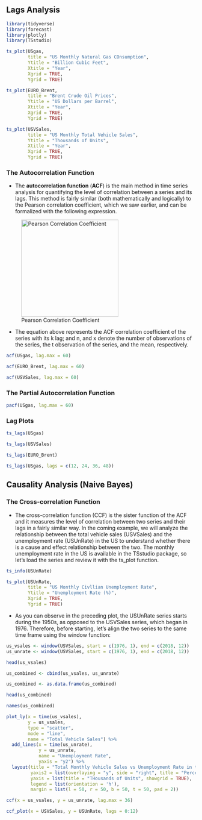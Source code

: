 ## Lags Analysis

```r
library(tidyverse)
library(forecast)
library(plotly)
library(TSstudio)
```

```r
ts_plot(USgas,
        title = "US Monthly Natural Gas COnsumption",
        Ytitle = "Billion Cubic Feet",
        Xtitle = "Year",
        Xgrid = TRUE,
        Ygrid = TRUE)
```

```r
ts_plot(EURO_Brent,
        title = "Brent Crude Oil Prices",
        Ytitle = "US Dollars per Barrel",
        Xtitle = "Year",
        Xgrid = TRUE,
        Ygrid = TRUE)
```

```r
ts_plot(USVSales,
        title = "US Monthly Total Vehicle Sales",
        Ytitle = "Thousands of Units",
        Xtitle = "Year",
        Xgrid = TRUE,
        Ygrid = TRUE)
```

### The Autocorrelation Function

-   The **autocorrelation function** (**ACF**) is the main method in time series analysis for quantifying the level of correlation between a series and its lags. This method is fairly similar (both mathematically and logically) to the Pearson correlation coefficient, which we saw earlier, and can be formalized with the following expression.

![Pearson Correlation Coefficient](images/pearson%20correlation.png){width="258"}

-   The equation above represents the ACF correlation coefficient of the series with its k lag; and n, and x denote the number of observations of the series, the t observation of the series, and the mean, respectively.

```r
acf(USgas, lag.max = 60)
```

```r
acf(EURO_Brent, lag.max = 60)
```

```r
acf(USVSales, lag.max = 60)
```

### The Partial Autocorrelation Function

```r
pacf(USgas, lag.max = 60)
```

### Lag Plots

```r
ts_lags(USgas)
```

```r
ts_lags(USVSales)
```

```r
ts_lags(EURO_Brent)
```

```r
ts_lags(USgas, lags = c(12, 24, 36, 48))
```

## Causality Analysis (Naive Bayes)

### The Cross-correlation Function

-   The cross-correlation function (CCF) is the sister function of the ACF and it measures the level of correlation between two series and their lags in a fairly similar way. In the coming example, we will analyze the relationship between the total vehicle sales (USVSales) and the unemployment rate (USUnRate) in the US to understand whether there is a cause and effect relationship between the two. The monthly unemployment rate in the US is available in the TSstudio package, so let's load the series and review it with the ts_plot function.

```r
ts_info(USUnRate)
```

```r
ts_plot(USUnRate,
        title = "US Monthly Civllian Unemployment Rate",
        Ytitle = "Unemployment Rate (%)",
        Xgrid = TRUE,
        Ygrid = TRUE)
```

-   As you can observe in the preceding plot, the USUnRate series starts during the 1950s, as opposed to the USVSales series, which began in 1976. Therefore, before starting, let's align the two series to the same time frame using the window function:

```r
us_vsales <- window(USVSales, start = c(1976, 1), end = c(2018, 12))
us_unrate <- window(USVSales, start = c(1976, 1), end = c(2018, 12))
```

```r
head(us_vsales)
```

```r
us_combined <- cbind(us_vsales, us_unrate)

us_combined <- as.data.frame(us_combined)

head(us_combined)
```

```r
names(us_combined)
```

```r
plot_ly(x = time(us_vsales),
        y = us_vsales,
        type = "scatter",
        mode = "line",
        name = "Total Vehicle Sales") %>%
  add_lines(x = time(us_unrate),
            y = us_unrate,
            name = "Unemployment Rate",
            yaxis = "y2") %>%
  layout(title = "Total Monthly Vehicle Sales vs Unemployment Rate in the US",
         yaxis2 = list(overlaying = "y", side = "right", title = "Percentage", showgrid = TRUE),
         yaxis = list(title = "THousands of Units", showgrid = TRUE),
         legend = list(orientation = 'h'),
         margin = list(l = 50, r = 50, b = 50, t = 50, pad = 2))
```

```r
ccf(x = us_vsales, y = us_unrate, lag.max = 36)
```

```r
ccf_plot(x = USVSales, y = USUnRate, lags = 0:12)
```

```r

```
